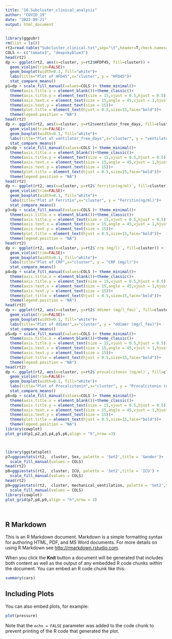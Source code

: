 ---
title: "16.Subcluster_clinical_analysis"
author: "COVID_19"
date: "2022-09-21"
output: html_document
---

```{r setup, include=FALSE}


library(ggpubr)
rm(list = ls())
rt2=read.table("Subcluster_clinical.txt",sep="\t",header=T,check.names=F) 
COLS <- c("tomato3", "deepskyblue3")
head(rt2)
dp <- ggplot(rt2, aes(x=cluster, y=rt2$HFDP45, fill=cluster)) + 
  geom_violin(trim=FALSE)+
  geom_boxplot(width=0.1, fill="white")+
  labs(title="Plot of HFD45",x="cluster", y = "HFD45")+ 
  stat_compare_means() 
p1=dp + scale_fill_manual(values=COLS )+ theme_minimal()+
  theme(axis.title.x = element_blank())+theme_classic()+
  theme(axis.title.y = element_text(size = 15,vjust = 0.5,hjust = 0.5))+
  theme(axis.text.x = element_text(size = 15,angle = 45,vjust = 1,hjust = 1))+
  theme(axis.text.y = element_text(size = 15))+
  theme(plot.title = element_text(hjust = 0.5,size=15,face="bold"))+
  theme(legend.position = "NA")
head(rt2)
dp <- ggplot(rt2, aes(x=cluster, y=rt2$ventilator_free_days, fill=cluster)) + 
  geom_violin(trim=FALSE)+
  geom_boxplot(width=0.1, fill="white")+
  labs(title="Plot of ventilator_free_days",x="cluster", y = "ventilator_free_days")+ 
  stat_compare_means() 
p2=dp + scale_fill_manual(values=COLS )+ theme_minimal()+ 
  theme(axis.title.x = element_blank())+theme_classic()+
  theme(axis.title.y = element_text(size = 15,vjust = 0.5,hjust = 0.5))+
  theme(axis.text.x = element_text(size = 15,angle = 45,vjust = 1,hjust = 1))+
  theme(axis.text.y = element_text(size = 15))+
  theme(plot.title = element_text(hjust = 0.5,size=15,face="bold"))+
  theme(legend.position = "NA")
head(rt2)
dp <- ggplot(rt2, aes(x=cluster, y=rt2$`ferritin(ng/ml)`, fill=cluster)) + 
  geom_violin(trim=FALSE)+
  geom_boxplot(width=0.1, fill="white")+
  labs(title="Plot of Ferritin",x="cluster", y = "Ferritin(ng/ml)")+ 
  stat_compare_means() 
p3=dp + scale_fill_manual(values=COLS )+ theme_minimal()+ 
  theme(axis.title.x = element_blank())+theme_classic()+
  theme(axis.title.y = element_text(size = 15,vjust = 0.5,hjust = 0.5))+
  theme(axis.text.x = element_text(size = 15,angle = 45,vjust = 1,hjust = 1))+
  theme(axis.text.y = element_text(size = 15))+
  theme(plot.title = element_text(hjust = 0.5,size=15,face="bold"))+
  theme(legend.position = "NA")
head(rt2)
dp <- ggplot(rt2, aes(x=cluster, y=rt2$`crp (mg/l)`, fill=cluster)) + 
  geom_violin(trim=FALSE)+
  geom_boxplot(width=0.1, fill="white")+
  labs(title="Plot of CRP",x="cluster", y = "CRP (mg/l)")+ 
  stat_compare_means() 
p4=dp + scale_fill_manual(values=COLS )+ theme_minimal()+ 
  theme(axis.title.x = element_blank())+theme_classic()+
  theme(axis.title.y = element_text(size = 15,vjust = 0.5,hjust = 0.5))+
  theme(axis.text.x = element_text(size = 15,angle = 45,vjust = 1,hjust = 1))+
  theme(axis.text.y = element_text(size = 15))+
  theme(plot.title = element_text(hjust = 0.5,size=15,face="bold"))+
  theme(legend.position = "NA")
head(rt2)
dp <- ggplot(rt2, aes(x=cluster, y=rt2$`ddimer (mg/l_feu)`, fill=cluster)) + 
  geom_violin(trim=FALSE)+
  geom_boxplot(width=0.1, fill="white")+
  labs(title="Plot of ddimer",x="cluster", y = "ddimer (mg/l_feu)")+ 
  stat_compare_means()
p5=dp + scale_fill_manual(values=COLS )+ theme_minimal()+ 
  theme(axis.title.x = element_blank())+theme_classic()+
  theme(axis.title.y = element_text(size = 15,vjust = 0.5,hjust = 0.5))+
  theme(axis.text.x = element_text(size = 15,angle = 45,vjust = 1,hjust = 1))+
  theme(axis.text.y = element_text(size = 15))+
  theme(plot.title = element_text(hjust = 0.5,size=15,face="bold"))+
  theme(legend.position = "NA")
head(rt2)
dp <- ggplot(rt2, aes(x=cluster, y=rt2$`procalcitonin (ng/ml)`, fill=cluster)) + 
  geom_violin(trim=FALSE)+
  geom_boxplot(width=0.1, fill="white")+
  labs(title="Plot of Procalcitonin",x="cluster", y = "Procalcitonin (ng/ml)")+ 
  stat_compare_means()
p6=dp + scale_fill_manual(values=COLS )+ theme_minimal()+ 
  theme(axis.title.x = element_blank())+theme_classic()+
  theme(axis.title.y = element_text(size = 15,vjust = 0.5,hjust = 0.5))+
  theme(axis.text.x = element_text(size = 15,angle = 45,vjust = 1,hjust = 1))+
  theme(axis.text.y = element_text(size = 15))+
  theme(plot.title = element_text(hjust = 0.5,size=15,face="bold"))+
  theme(legend.position = "NA")
library(cowplot)
plot_grid(p1,p2,p3,p4,p5,p6,align = "h",nrow =3)



library(ggstatsplot)
p7=ggpiestats(rt2,  cluster, Sex, palette = 'Set2',title = 'Gender')+ 
  scale_fill_manual(values = COLS)
head(rt2)
p8=ggpiestats(rt2,  cluster, ICU, palette = 'Set2',title = 'ICU') + 
  scale_fill_manual(values = COLS) 
head(rt2)
p9=ggpiestats(rt2,  cluster, mechanical_ventilation, palette = 'Set2',title = 'mechanical_ventilation')+ 
  scale_fill_manual(values = COLS)  
library(cowplot)
plot_grid(p7,p8,p9,align = "h",nrow = 3)




```

## R Markdown

This is an R Markdown document. Markdown is a simple formatting syntax for authoring HTML, PDF, and MS Word documents. For more details on using R Markdown see <http://rmarkdown.rstudio.com>.

When you click the **Knit** button a document will be generated that includes both content as well as the output of any embedded R code chunks within the document. You can embed an R code chunk like this:

```{r cars}
summary(cars)
```

## Including Plots

You can also embed plots, for example:

```{r pressure, echo=FALSE}
plot(pressure)
```

Note that the `echo = FALSE` parameter was added to the code chunk to prevent printing of the R code that generated the plot.
